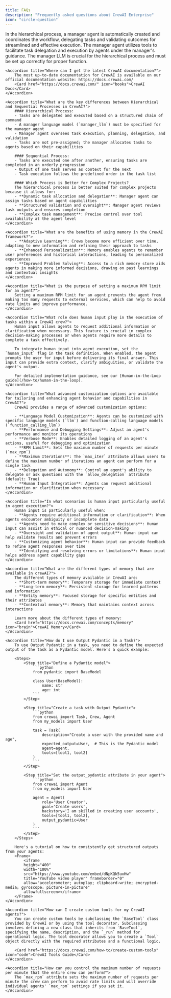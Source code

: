 ```yaml
---
title: FAQs
description: "Frequently asked questions about CrewAI Enterprise"
icon: "circle-question"
---
```


<AccordionGroup>
    <Accordion title="How is task execution handled in the hierarchical process?">
        In the hierarchical process, a manager agent is automatically created and coordinates the workflow, delegating tasks and validating outcomes for streamlined and effective execution. The manager agent utilizes tools to facilitate task delegation and execution by agents under the manager's guidance. The manager LLM is crucial for the hierarchical process and must be set up correctly for proper function.
    </Accordion>

    <Accordion title="Where can I get the latest CrewAI documentation?">
        The most up-to-date documentation for CrewAI is available on our official documentation website: https://docs.crewai.com/
        <Card href="https://docs.crewai.com/" icon="books">CrewAI Docs</Card>
    </Accordion>

    <Accordion title="What are the key differences between Hierarchical and Sequential Processes in CrewAI?">
        #### Hierarchical Process:
        - Tasks are delegated and executed based on a structured chain of command
        - A manager language model (`manager_llm`) must be specified for the manager agent
        - Manager agent oversees task execution, planning, delegation, and validation
        - Tasks are not pre-assigned; the manager allocates tasks to agents based on their capabilities

        #### Sequential Process:
        - Tasks are executed one after another, ensuring tasks are completed in an orderly progression
        - Output of one task serves as context for the next
        - Task execution follows the predefined order in the task list

        #### Which Process is Better for Complex Projects?
        The hierarchical process is better suited for complex projects because it allows for:
        - **Dynamic task allocation and delegation**: Manager agent can assign tasks based on agent capabilities
        - **Structured validation and oversight**: Manager agent reviews task outputs and ensures completion
        - **Complex task management**: Precise control over tool availability at the agent level
    </Accordion>

    <Accordion title="What are the benefits of using memory in the CrewAI framework?">
        - **Adaptive Learning**: Crews become more efficient over time, adapting to new information and refining their approach to tasks
        - **Enhanced Personalization**: Memory enables agents to remember user preferences and historical interactions, leading to personalized experiences
        - **Improved Problem Solving**: Access to a rich memory store aids agents in making more informed decisions, drawing on past learnings and contextual insights
    </Accordion>

    <Accordion title="What is the purpose of setting a maximum RPM limit for an agent?">
        Setting a maximum RPM limit for an agent prevents the agent from making too many requests to external services, which can help to avoid rate limits and improve performance.
    </Accordion>

    <Accordion title="What role does human input play in the execution of tasks within a CrewAI crew?">
        Human input allows agents to request additional information or clarification when necessary. This feature is crucial in complex decision-making processes or when agents require more details to complete a task effectively.

        To integrate human input into agent execution, set the `human_input` flag in the task definition. When enabled, the agent prompts the user for input before delivering its final answer. This input can provide extra context, clarify ambiguities, or validate the agent's output.

        For detailed implementation guidance, see our [Human-in-the-Loop guide](/how-to/human-in-the-loop).
    </Accordion>

    <Accordion title="What advanced customization options are available for tailoring and enhancing agent behavior and capabilities in CrewAI?">
        CrewAI provides a range of advanced customization options:
        
        - **Language Model Customization**: Agents can be customized with specific language models (`llm`) and function-calling language models (`function_calling_llm`)
        - **Performance and Debugging Settings**: Adjust an agent's performance and monitor its operations
        - **Verbose Mode**: Enables detailed logging of an agent's actions, useful for debugging and optimization
        - **RPM Limit**: Sets the maximum number of requests per minute (`max_rpm`)
        - **Maximum Iterations**: The `max_iter` attribute allows users to define the maximum number of iterations an agent can perform for a single task
        - **Delegation and Autonomy**: Control an agent's ability to delegate or ask questions with the `allow_delegation` attribute (default: True)
        - **Human Input Integration**: Agents can request additional information or clarification when necessary
    </Accordion>

    <Accordion title="In what scenarios is human input particularly useful in agent execution?">
        Human input is particularly useful when:
        - **Agents require additional information or clarification**: When agents encounter ambiguity or incomplete data
        - **Agents need to make complex or sensitive decisions**: Human input can assist in ethical or nuanced decision-making
        - **Oversight and validation of agent output**: Human input can help validate results and prevent errors
        - **Customizing agent behavior**: Human input can provide feedback to refine agent responses over time
        - **Identifying and resolving errors or limitations**: Human input helps address agent capability gaps
    </Accordion>

    <Accordion title="What are the different types of memory that are available in crewAI?">
        The different types of memory available in CrewAI are:
        - **Short-term memory**: Temporary storage for immediate context
        - **Long-term memory**: Persistent storage for learned patterns and information
        - **Entity memory**: Focused storage for specific entities and their attributes
        - **Contextual memory**: Memory that maintains context across interactions

        Learn more about the different types of memory:
        <Card href="https://docs.crewai.com/concepts/memory" icon="brain">CrewAI Memory</Card>
    </Accordion>

    <Accordion title="How do I use Output Pydantic in a Task?">
        To use Output Pydantic in a task, you need to define the expected output of the task as a Pydantic model. Here's a quick example:

        <Steps>
            <Step title="Define a Pydantic model">
                ```python
                from pydantic import BaseModel

                class User(BaseModel):
                    name: str
                    age: int
                ```
            </Step>

            <Step title="Create a task with Output Pydantic">
                ```python
                from crewai import Task, Crew, Agent
                from my_models import User

                task = Task(
                    description="Create a user with the provided name and age",
                    expected_output=User,  # This is the Pydantic model
                    agent=agent,
                    tools=[tool1, tool2]
                )
                ```
            </Step>

            <Step title="Set the output_pydantic attribute in your agent">
                ```python
                from crewai import Agent
                from my_models import User

                agent = Agent(
                    role='User Creator',
                    goal='Create users',
                    backstory='I am skilled in creating user accounts',
                    tools=[tool1, tool2],
                    output_pydantic=User
                )
                ```
            </Step>
        </Steps>

        Here's a tutorial on how to consistently get structured outputs from your agents:
        <Frame>
            <iframe 
            height="400"
            width="100%"
            src="https://www.youtube.com/embed/dNpKQk5uxHw" 
            title="YouTube video player" frameborder="0" 
            allow="accelerometer; autoplay; clipboard-write; encrypted-media; gyroscope; picture-in-picture" 
            allowfullscreen></iframe>
        </Frame>
    </Accordion>

    <Accordion title="How can I create custom tools for my CrewAI agents?">
        You can create custom tools by subclassing the `BaseTool` class provided by CrewAI or by using the tool decorator. Subclassing involves defining a new class that inherits from `BaseTool`, specifying the name, description, and the `_run` method for operational logic. The tool decorator allows you to create a `Tool` object directly with the required attributes and a functional logic.

        <Card href="https://docs.crewai.com/how-to/create-custom-tools" icon="code">CrewAI Tools Guide</Card>
    </Accordion>

    <Accordion title="How can you control the maximum number of requests per minute that the entire crew can perform?">
        The `max_rpm` attribute sets the maximum number of requests per minute the crew can perform to avoid rate limits and will override individual agents' `max_rpm` settings if you set it.
    </Accordion>
</AccordionGroup>